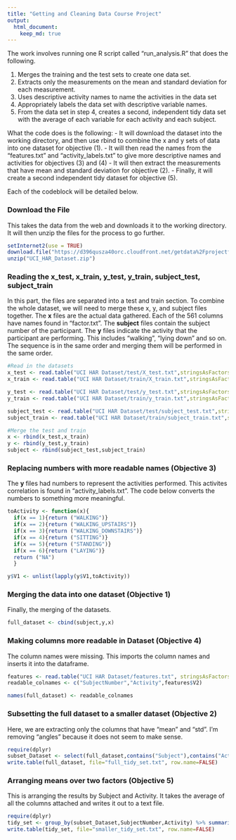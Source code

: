 ```yaml
---
title: "Getting and Cleaning Data Course Project"
output: 
  html_document:
    keep_md: true
---
```


The work involves running one R script called "run_analysis.R" that does the following.

1. Merges the training and the test sets to create one data set.
2. Extracts only the measurements on the mean and standard deviation for each measurement. 
3. Uses descriptive activity names to name the activities in the data set
4. Appropriately labels the data set with descriptive variable names. 
5. From the data set in step 4, creates a second, independent tidy data set with the average of each variable for each activity and each subject.

What the code does is the following:
- It will download the dataset into the working directory, and then use rbind to combine the x and y sets of data into one dataset for objective (1).
- It will then read the names from the "features.txt" and "activity_labels.txt" to give more descriptive names and activities for objectives (3) and (4)
- It will then extract the measurements that have mean and standard deviation for objective (2).
- Finally, it will create a second independent tidy dataset for objective (5).

Each of the codeblock will be detailed below.

### Download the File

This takes the data from the web and downloads it to the working directory. It will then unzip the files for the process to go further.

```r
setInternet2(use = TRUE)
download.file("https://d396qusza40orc.cloudfront.net/getdata%2Fprojectfiles%2FUCI%20HAR%20Dataset.zip", destfile="UCI_HAR_DATASET.zip", method="auto")
unzip("UCI_HAR_Dataset.zip")
```

### Reading the x_test, x_train, y_test, y_train, subject_test, subject_train

In this part, the files are separated into a test and train section. To combine the whole dataset, we will need to merge these x, y, and subject files together. The **x** files are the actual data gathered. Each of the 561 columns have names found in "factor.txt". The **subject** files contain the subject number of the participant. The **y** files indicate the activity that the participant are performing. This includes "walking", "lying down" and so on. The sequence is in the same order and merging them will be performed in the same order.



```r
#Read in the datasets
x_test <- read.table("UCI HAR Dataset/test/X_test.txt",stringsAsFactors =F)
x_train <- read.table("UCI HAR Dataset/train/X_train.txt",stringsAsFactors =F)

y_test <- read.table("UCI HAR Dataset/test/y_test.txt",stringsAsFactors =F)
y_train <- read.table("UCI HAR Dataset/train/y_train.txt",stringsAsFactors =F)

subject_test <- read.table("UCI HAR Dataset/test/subject_test.txt",stringsAsFactors =F)
subject_train <- read.table("UCI HAR Dataset/train/subject_train.txt",stringsAsFactors =F)

#Merge the test and train
x <- rbind(x_test,x_train)
y <- rbind(y_test,y_train)
subject <- rbind(subject_test,subject_train)


```


### Replacing numbers with more readable names (Objective 3)
The **y** files had numbers to represent the activities performed. This activites correlation is found in "activity_labels.txt". The code below converts the numbers to something more meaningful.

```r
toActivity <- function(x){
  if(x == 1){return ("WALKING")}
  if(x == 2){return ("WALKING_UPSTAIRS")}
  if(x == 3){return ("WALKING_DOWNSTAIRS")}
  if(x == 4){return ("SITTING")}
  if(x == 5){return ("STANDING")}
  if(x == 6){return ("LAYING")}
  return ("NA")
  }

y$V1 <- unlist(lapply(y$V1,toActivity))


```


### Merging the data into one dataset (Objective 1)
Finally, the merging of the datasets.

```r
full_dataset <- cbind(subject,y,x)
```

### Making columns more readable in Dataset (Objective 4)
The column names were missing. This imports the column names and inserts it into the dataframe.
```r
features <- read.table("UCI HAR Dataset/features.txt", stringsAsFactors =FALSE)
readable_colnames <- c("SubjectNumber","Activity",features$V2)

names(full_dataset) <- readable_colnames

```

### Subsetting the full dataset to a smaller dataset (Objective 2)
Here, we are extracting only the columns that have "mean" and "std". I'm removing "angles" because it does not seem to make sense.

```r
require(dplyr)
subset_Dataset <- select(full_dataset,contains("Subject"),contains("Activity"), contains("mean"),contains("std"),-contains("angle"))
write.table(full_dataset, file="full_tidy_set.txt", row.name=FALSE)
```

### Arranging means over two factors (Objective 5)
This is arranging the results by Subject and Activity. It takes the average of all the columns attached and writes it out to a text file.
```r
require(dplyr)
tidy_set <- group_by(subset_Dataset,SubjectNumber,Activity) %>% summarise_each(funs(mean))
write.table(tidy_set, file="smaller_tidy_set.txt", row.name=FALSE)
```

